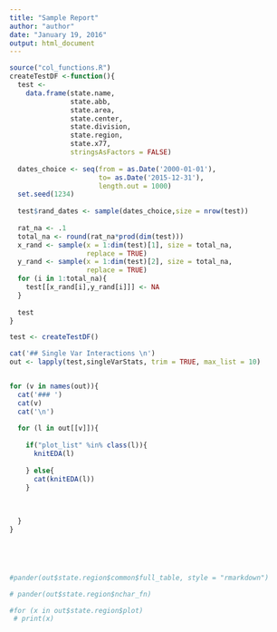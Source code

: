 ```yaml
---
title: "Sample Report"
author: "author"
date: "January 19, 2016"
output: html_document
---
```


```r
source("col_functions.R")
createTestDF <-function(){
  test <- 
    data.frame(state.name,
               state.abb, 
               state.area,
               state.center,
               state.division, 
               state.region, 
               state.x77,
               stringsAsFactors = FALSE)
  
  dates_choice <- seq(from = as.Date('2000-01-01'), 
                      to= as.Date('2015-12-31'), 
                      length.out = 1000)
  set.seed(1234)
  
  test$rand_dates <- sample(dates_choice,size = nrow(test))
  
  rat_na <- .1
  total_na <- round(rat_na*prod(dim(test)))
  x_rand <- sample(x = 1:dim(test)[1], size = total_na, 
                   replace = TRUE)
  y_rand <- sample(x = 1:dim(test)[2], size = total_na, 
                   replace = TRUE)
  for (i in 1:total_na){
    test[[x_rand[i],y_rand[i]]] <- NA
  }
  
  test
}

```

```r
test <- createTestDF()

cat('## Single Var Interactions \n')
out <- lapply(test,singleVarStats, trim = TRUE, max_list = 10)


for (v in names(out)){
  cat('### ')
  cat(v)
  cat('\n')
  
  for (l in out[[v]]){
    
    if("plot_list" %in% class(l)){
      knitEDA(l)
      
    } else{
      cat(knitEDA(l))
    }
    
    
    
  }
}





#pander(out$state.region$common$full_table, style = "rmarkdown")

# pander(out$state.region$nchar_fn)

#for (x in out$state.region$plot)
 # print(x)


```


